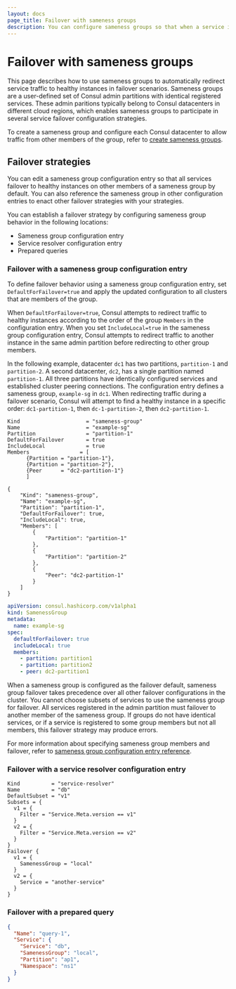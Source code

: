 ```yaml
---
layout: docs
page_title: Failover with sameness groups
description: You can configure sameness groups so that when a service instance fails, traffic automatically routes to an identical service instance. Learn how to use sameness groups to create a failover strategy for deployments with multiple datacenters and cluster peering connections.
---
```


# Failover with sameness groups

This page describes how to use sameness groups to automatically redirect service traffic to healthy instances in failover scenarios. Sameness groups are a user-defined set of Consul admin partitions with identical registered services. These admin paritions typically belong to Consul datacenters in different cloud regions, which enables sameness groups to participate in several service failover configuration strategies.

To create a sameness group and configure each Consul datacenter to allow traffic from other members of the group, refer to [create sameness groups](/consul/docs/connect/cluster-peering/usage/create-sameness-groups).

## Failover strategies

You can edit a sameness group configuration entry so that all services failover to healthy instances on other members of a sameness group by default. You can also reference the sameness group in other configuration entries to enact other failover strategies with your strategies. 

You can establish a failover strategy by configuring sameness group behavior in the following locations:

- Sameness group configuration entry
- Service resolver configuration entry
- Prepared queries

### Failover with a sameness group configuration entry

To define failover behavior using a sameness group configuration entry, set `DefaultForFailover=true` and apply the updated configuration to all clusters that are members of the group.

When `DefaultForFailover=true`, Consul attempts to redirect traffic to healthy instances according to the order of the group `Members` in the configuration entry. When you set `IncludeLocal=true` in the sameness group configuration entry, Consul attempts to redirect traffic to another instance in the same admin partition before redirecting to other group members.

In the following example, datacenter `dc1` has two partitions, `partition-1` and `partition-2`. A second datacenter, `dc2`, has a single partition named `partition-1`. All three partitions have identically configured services and established cluster peering connections. The configuration entry defines a sameness group, `example-sg` in `dc1`. When redirecting traffic during a failover scenario, Consul will attempt to find a healthy instance in a specific order: `dc1-partition-1`, then `dc-1-partition-2`, then `dc2-partition-1`.

<Tabs>

<Tab heading="HCL" group="hcl">

```hcl
Kind                     = "sameness-group"  
Name                     = "example-sg"
Partition                = "partition-1" 
DefaultForFailover       = true
IncludeLocal             = true
Members                = [
      {Partition = "partition-1"},
      {Partition = "partition-2"},
      {Peer      = "dc2-partition-1"}
      ]
```

</Tab>

<Tab heading="JSON" group="json">

```
{
    "Kind": "sameness-group", 
    "Name": "example-sg", 
    "Partition": "partition-1",
    "DefaultForFailover": true,
    "IncludeLocal": true,
    "Members": [
        {
            "Partition": "partition-1"
        },
        {
            "Partition": "partition-2"
        },
        {
            "Peer": "dc2-partition-1"
        }
    ]
}
```

<Tab heading="YAML" group="yaml">

```yaml
apiVersion: consul.hashicorp.com/v1alpha1
kind: SamenessGroup 
metadata:
  name: example-sg
spec:
  defaultForFailover: true
  includeLocal: true
  members:                                   
    - partition: partition1
    - partition: partition2
    - peer: dc2-partition1
```

</Tab>

When a sameness group is configured as the failover default, sameness group failover takes precedence over all other failover configurations in the cluster. You cannot choose subsets of services to use the sameness group for failover. All services registered in the admin partition must failover to another member of the sameness group. If groups do not have identical services, or if a service is registered to some group members but not all members, this failover strategy may produce errors.

For more information about specifying sameness group members and failover, refer to [sameness group configuration entry reference](/consul/docs/connects/config-entries/sameness-group).

### Failover with a service resolver configuration entry

<Tabs>

<Tab heading="HCL" group="hcl">

```hcl
Kind          = "service-resolver"
Name          = "db"
DefaultSubset = "v1"
Subsets = {
  v1 = {
    Filter = "Service.Meta.version == v1"
  }
  v2 = {
    Filter = "Service.Meta.version == v2"
  }
}
Failover {
  v1 = {
    SamenessGroup = "local"
  }
  v2 = {
    Service = "another-service"
  }
}
```

</Tab>
</Tabs>

### Failover with a prepared query


```json
{
  "Name": "query-1",
  "Service": {
    "Service": "db",
    "SamenessGroup": "local",
    "Partition": "ap1",
    "Namespace": "ns1"
  }
}
```